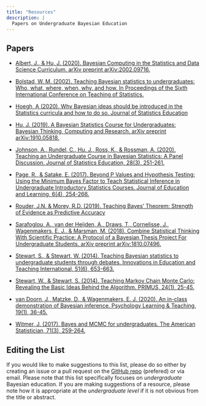 ```yaml
---
title: "Resources"
description: |
  Papers on Undergraduate Bayesian Education
---
```


## Papers

- [Albert, J., & Hu, J. (2020). Bayesian Computing in the Statistics and Data Science Curriculum. arXiv preprint arXiv:2002.09716.](https://arxiv.org/abs/2002.09716){target="_blank"}

- [Bolstad, W. M. (2002). Teaching Bayesian statistics to undergraduates: Who, what, where, when, why, and how. In Proceedings of the Sixth International Conference on Teaching of Statistics.](http://citeseerx.ist.psu.edu/viewdoc/download?doi=10.1.1.215.6479&rep=rep1&type=pdf){target="_blank"}

- [Hoegh, A (2020). Why Bayesian ideas should be introduced in the
Statistics curricula and how to do so. Journal of Statistics Education](https://amstat.tandfonline.com/doi/pdf/10.1080/10691898.2020.1841591){target="_blank"}

- [Hu, J. (2019). A Bayesian Statistics Course for Undergraduates: Bayesian Thinking, Computing and Research. arXiv preprint arXiv:1910.05818.](https://arxiv.org/abs/1910.05818){target="_blank"}

- [Johnson, A., Rundel, C., Hu, J., Ross, K., & Rossman, A. (2020). Teaching an Undergraduate Course in Bayesian Statistics: A Panel Discussion. Journal of Statistics Education, 28(3), 251-261.](https://amstat.tandfonline.com/doi/pdf/10.1080/10691898.2020.1845499){target="_blank"}

- [Page, R., & Satake, E. (2017). Beyond P Values and Hypothesis Testing: Using the Minimum Bayes Factor to Teach Statistical Inference in Undergraduate Introductory Statistics Courses. Journal of Education and Learning, 6(4), 254-266.](https://eric.ed.gov/?id=EJ1150444){target="_blank"}

- [Rouder, J.N. & Morey, R.D. (2019). Teaching Bayes’ Theorem: Strength of Evidence as Predictive Accuracy ](https://www.tandfonline.com/doi/10.1080/00031305.2017.1341334){target="_blank"}

- [Sarafoglou, A., van der Heijden, A., Draws, T., Cornelisse, J., Wagenmakers, E. J., & Marsman, M. (2018). Combine Statistical Thinking With Scientific Practice: A Protocol of a Bayesian Thesis Project For Undergraduate Students. arXiv preprint arXiv:1810.07496.](https://arxiv.org/abs/1810.07496){target="_blank"}

- [Stewart, S., & Stewart, W. (2014). Teaching Bayesian statistics to undergraduate students through debates. Innovations in Education and Teaching International, 51(6), 653-663.](https://www.tandfonline.com/doi/full/10.1080/14703297.2013.791553?mobileUi=0){target="_blank"}

- [Stewart, W., & Stewart, S. (2014). Teaching Markov Chain Monte Carlo: Revealing the Basic Ideas Behind the Algorithm. PRIMUS, 24(1), 25-45.](https://www.tandfonline.com/doi/full/10.1080/10511970.2013.824054){target="_blank"}

- [van Doorn, J., Matzke, D., & Wagenmakers, E. J. (2020). An in-class demonstration of Bayesian inference. Psychology Learning & Teaching, 19(1), 36-45.](https://journals.sagepub.com/doi/full/10.1177/1475725719848574){target="_blank"}

- [Witmer, J. (2017). Bayes and MCMC for undergraduates. The American Statistician, 71(3), 259-264.](https://www.tandfonline.com/doi/full/10.1080/00031305.2017.1305289){target="_blank"}


## Editing the List

If you would like to make suggestions to this list, please do so either by creating an issue or a pull request on the [GitHub repo](https://www.github.com/mdogucu/undergrad-bayes){target="_blank"} (prefered) or via email. Please note that this list specifically focuses on _undergraduate_ Bayesian education. If you are making suggestions of a resource, please note how it is appropriate at the _undergraduate level_ if it is not obvious from the title or abstract. 


